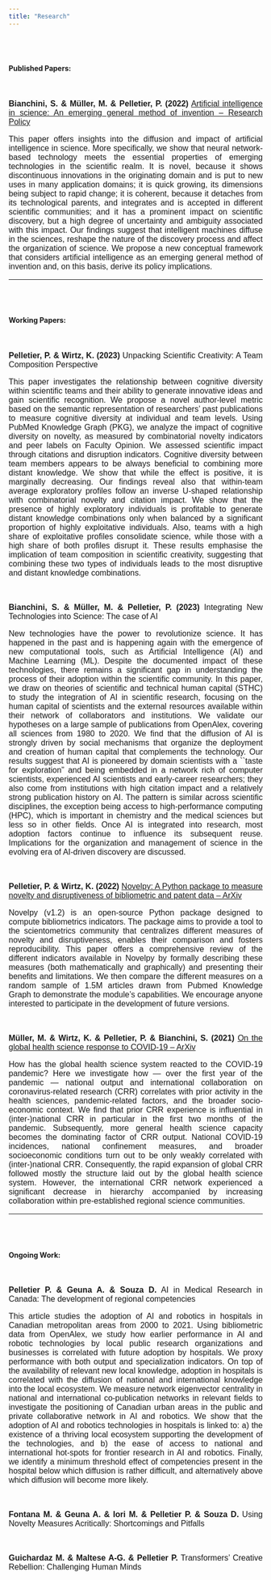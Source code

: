 ```yaml
---
title: "Research"
---
```


<style type="text/css">

h1.title {
  font-size: 38px;
  color: Dark;
  text-align: center;
}
body {
    margin: 20px; /* Adjust the margin size as needed */
}

p {
      text-align: justify;   font-size: 16px; 
    font-family: Arial, sans-serif; 
}

h1, h2, h3 {
    font-family: 'Times New Roman', serif; 
}
</style>

<br><br>

#### **Published Papers:**

<br>

**Bianchini, S. \& Müller, M. \& Pelletier, P. (2022)**  [Artificial intelligence in science: An emerging general method of invention  -- Research Policy](https://www.sciencedirect.com/science/article/pii/S0048733322001275)

This paper offers insights into the diffusion and impact of artificial intelligence in science. More specifically, we show that neural network-based technology meets the essential properties of emerging technologies in the scientific realm. It is novel, because it shows discontinuous innovations in the originating domain and is put to new uses in many application domains; it is quick growing, its dimensions being subject to rapid change; it is coherent, because it detaches from its technological parents, and integrates and is accepted in different scientific communities; and it has a prominent impact on scientific discovery, but a high degree of uncertainty and ambiguity associated with this impact. Our findings suggest that intelligent machines diffuse in the sciences, reshape the nature of the discovery process and affect the organization of science. We propose a new conceptual framework that considers artificial intelligence as an emerging general method of invention and, on this basis, derive its policy implications.

----

<br><br>

#### **Working Papers:**

<br>

**Pelletier, P. \& Wirtz, K. (2023)** Unpacking Scientific Creativity: A Team Composition Perspective

This paper investigates the relationship between cognitive diversity within scientific teams and their ability to generate innovative ideas and gain scientific recognition. We propose a novel author-level metric based on the semantic representation of researchers' past publications to measure cognitive diversity at individual and team levels. Using PubMed Knowledge Graph (PKG), we analyze the impact of cognitive diversity on novelty, as measured by combinatorial novelty indicators and peer labels on Faculty Opinion. We assessed scientific impact through citations and disruption indicators. Cognitive diversity between team members appears to be always beneficial to combining more distant knowledge. We show that while the effect is positive, it is marginally decreasing. Our findings reveal also that within-team average exploratory profiles follow an inverse U-shaped relationship with combinatorial novelty and citation impact. We show that the presence of highly exploratory individuals is profitable to generate distant knowledge combinations only when balanced by a significant proportion of highly exploitative individuals. Also, teams with a high share of exploitative profiles consolidate science, while those with a high share of both profiles disrupt it. These results emphasise the implication of team composition in scientific creativity, suggesting that combining these two types of individuals leads to the most disruptive and distant knowledge combinations. 

<br>

**Bianchini, S. \& Müller, M. \& Pelletier, P. (2023)**  Integrating New Technologies into Science: The case of AI

New technologies have the power to revolutionize science. It has happened in the past and is happening again with the emergence of new computational tools, such as Artificial Intelligence (AI) and Machine Learning (ML). Despite the documented impact of these technologies, there remains a significant gap in understanding the process of their adoption within the scientific community. In this paper, we draw on theories of scientific and technical human capital (STHC) to study the integration of AI in scientific research, focusing on the human capital of scientists and the external resources available within their network of collaborators and institutions. We validate our hypotheses on a large sample of publications from OpenAlex, covering all sciences from 1980 to 2020. We find that the diffusion of AI is strongly driven by social mechanisms that organize the deployment and creation of human capital that complements the technology. Our results suggest that AI is pioneered by domain scientists with a ``taste for exploration" and being embedded in a network rich of computer scientists, experienced AI scientists and early-career researchers; they also come from institutions with high citation impact and a relatively strong publication history on AI. The pattern is similar across scientific disciplines, the exception being access to high-performance computing (HPC), which is important in chemistry and the medical sciences but less so in other fields. Once AI is integrated into research, most adoption factors continue to influence its subsequent reuse. Implications for the organization and management of science in the evolving era of AI-driven discovery are discussed.

<br>

**Pelletier, P. \& Wirtz, K. (2022)**  [Novelpy: A Python package to measure novelty and disruptiveness of bibliometric and patent data -- ArXiv](https://arxiv.org/abs/2211.10346)

Novelpy (v1.2) is an open-source Python package designed to compute bibliometrics indicators. The package aims to provide a tool to the scientometrics community that centralizes different measures of novelty and disruptiveness, enables their comparison and fosters reproducibility. This paper offers a comprehensive review of the different indicators available in Novelpy by formally describing these measures (both mathematically and graphically) and presenting their benefits and limitations. We then compare the different measures on a random sample of 1.5M articles drawn from Pubmed Knowledge Graph to demonstrate the module's capabilities. We encourage anyone interested to participate in the development of future versions.

<br>

**Müller, M. \& Wirtz, K. \& Pelletier, P. \& Bianchini, S. (2021)**  [On the global health science response to COVID-19 -- ArXiv](https://iceanet.org/wp-content/uploads/2022/04/Mueller.pdf)

How has the global health science system reacted to the COVID-19 pandemic? Here we investigate how — over the first year of the pandemic — national output and international collaboration on coronavirus-related research (CRR) correlates with prior activity in the health sciences, pandemic-related factors, and the broader socio-economic context. We find that prior CRR experience is influential in (inter-)national CRR in particular in the first two months of the pandemic. Subsequently, more general health science capacity becomes the dominating factor of CRR output. National COVID-19 incidences, national confinement measures, and broader socioeconomic conditions turn out to be only weakly correlated with (inter-)national CRR. Consequently, the rapid expansion of global CRR followed mostly the structure laid out by the global health science system. However, the international CRR network experienced a significant decrease in hierarchy accompanied by increasing collaboration within pre-established regional science communities.

---

<br><br>

#### **Ongoing Work:**

<br>

**Pelletier P. \& Geuna A. \& Souza D.** AI in Medical Research in Canada: The development of regional competencies

This article studies the adoption of AI and robotics in hospitals in Canadian metropolitan areas from 2000 to 2021. Using bibliometric data from OpenAlex, we study how earlier performance in AI and robotic technologies by local public research organizations and businesses is correlated with future adoption by hospitals. We proxy performance with both output and specialization indicators. On top of the availability of relevant new local knowledge, adoption in hospitals is correlated with the diffusion of national and international knowledge into the local ecosystem. We measure network eigenvector centrality in national and international co-publication networks in relevant fields to investigate the positioning of Canadian urban areas in the public and private collaborative network in AI and robotics. We show that the adoption of AI and robotics technologies in hospitals is linked to: a) the existence of a thriving local ecosystem supporting the development of the technologies, and b) the ease of access to national and international hot-spots for frontier research in AI and robotics. Finally, we identify a minimum threshold effect of competencies present in the hospital below which diffusion is rather difficult, and alternatively above which diffusion will become more likely.


<br>

**Fontana M. \& Geuna A. \& Iori M. \& Pelletier P. \& Souza D.** Using Novelty Measures Acritically: Shortcomings and Pitfalls

<br>

**Guichardaz M. \& Maltese A-G. \& Pelletier P.** Transformers' Creative Rebellion: Challenging Human Minds 
